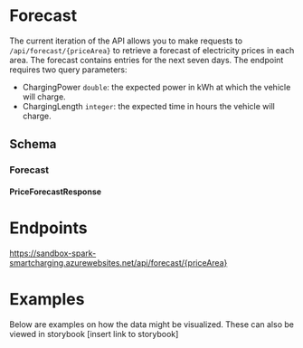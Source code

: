 
# Forecast

The current iteration of the API allows you to make requests to `/api/forecast/{priceArea}` to retrieve a forecast of electricity prices in each area. The forecast contains entries for the next seven days. The endpoint requires two query parameters:

-   ChargingPower `double`: the expected power in kWh at which the vehicle will charge.
-   ChargingLength `integer`: the expected time in hours the vehicle will charge.

## Schema

### Forecast

#### PriceForecastResponse

<ApiSchema example pointer="#/components/schemas/PriceForecastResponse" />

# Endpoints

https://sandbox-spark-smartcharging.azurewebsites.net/api/forecast/{priceArea}

# Examples

Below are examples on how the data might be visualized. These can also be viewed in storybook [insert link to storybook]

<LongTermForecastExample />

